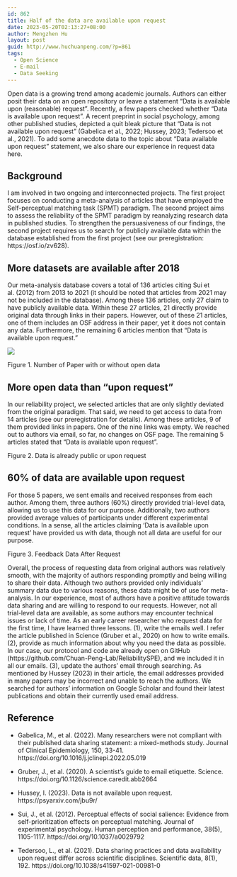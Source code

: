 ```yaml
---
id: 862
title: Half of the data are available upon request
date: 2023-05-20T02:13:27+08:00
author: Mengzhen Hu
layout: post
guid: http://www.huchuanpeng.com/?p=861
tags:
  - Open Science
  - E-mail
  - Data Seeking
---
```


 Open data is a growing trend among academic journals. Authors can either posit their data on an open repository or leave a statement “Data is available upon (reasonable) request”.  Recently, a few papers checked whether "Data is available upon request". A recent preprint in social psychology, among other published studies, depicted a quit bleak picture that "Data is not available upon request" (Gabelica et al., 2022; Hussey, 2023; Tedersoo et al., 2021).
To add some anecdote data to the topic about “Data available upon request” statement, we also share our experience in request data here.

## Background 
I am involved in two ongoing and interconnected projects. The first project focuses on conducting a meta-analysis of articles that have employed the Self-perceptual matching task (SPMT) paradigm. The second project aims to assess the reliability of the SPMT paradigm by reanalyzing research data in published studies. To strengthen the persuasiveness of our findings, the second project requires us to search for publicly available data within the database established from the first project (see our preregistration: https://osf.io/zv628).

## More datasets are available after 2018
Our meta-analysis database covers a total of 136 articles citing Sui et al. (2012) from 2013 to 2021 (it should be noted that articles from 2021 may not be included in the database). Among these 136 articles, only 27 claim to have publicly available data. Within these 27 articles, 21 directly provide original data through links in their papers. However, out of these 21 articles, one of them includes an OSF address in their paper, yet it does not contain any data. Furthermore, the remaining 6 articles mention that "Data is available upon request."

![](./230520_fig1.png)

Figure 1. Number of Paper with or without open data

## More open data than “upon request”
In our reliability project, we selected articles that are only slightly deviated from the original paradigm. That said, we need to get access to data from 14 articles (see our preregistration for details).
Among these articles, 9 of them provided links in papers. One of the nine links was empty. We reached out to authors via email, so far, no changes on OSF page.
The remaining 5 articles stated that "Data is available upon request".

 
Figure 2. Data is already public or upon request

## 60% of data are available upon request
For those 5 papers, we sent emails and received responses from each author. Among them, three authors (60%) directly provided trial-level data, allowing us to use this data for our purpose. Additionally, two authors provided average values of participants under different experimental conditions. 
In a sense, all the articles claiming 'Data is available upon request' have provided us with data, though not all data are useful for our purpose.
 
Figure 3. Feedback Data After Request

Overall, the process of requesting data from original authors was relatively smooth, with the majority of authors responding promptly and being willing to share their data. Although two authors provided only individuals’ summary data due to various reasons, these data might be of use for meta-analysis. 
In our experience, most of authors have a positive attitude towards data sharing and are willing to respond to our requests. However, not all trial-level data are available, as some authors may encounter technical issues or lack of time. 
As an early career researcher who request data for the first time, I have learned three lessons. (1), write the emails well. I refer the article published in Science (Gruber et al., 2020) on how to write emails. (2), provide as much information about why you need the data as possible. In our case, our protocol and code are already open on GitHub (https://github.com/Chuan-Peng-Lab/ReliabilitySPE), and we included it in all our emails. (3), update the authors’ email through searching. As mentioned by Hussey (2023) in their article, the email addresses provided in many papers may be incorrect and unable to reach the authors. We searched for authors’ information on Google Scholar and found their latest publications and obtain their currently used email address. 

## Reference

- Gabelica, M., et al. (2022). Many researchers were not compliant with their published data sharing statement: a mixed-methods study. Journal of Clinical Epidemiology, 150, 33-41. https://doi.org/10.1016/j.jclinepi.2022.05.019 

- Gruber, J., et al. (2020). A scientist's guide to email etiquette. Science. https://doi.org/10.1126/science.caredit.abb2664 

- Hussey, I. (2023). Data is not available upon request. https://psyarxiv.com/jbu9r/ 

- Sui, J., et al. (2012). Perceptual effects of social salience: Evidence from self-prioritization effects on perceptual matching. Journal of experimental psychology. Human perception and performance, 38(5), 1105-1117. https://doi.org/10.1037/a0029792 

- Tedersoo, L., et al. (2021). Data sharing practices and data availability upon request differ across scientific disciplines. Scientific data, 8(1), 192. https://doi.org/10.1038/s41597-021-00981-0 



